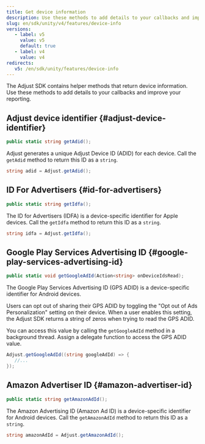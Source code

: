 ```yaml
---
title: Get device information
description: Use these methods to add details to your callbacks and improve your reporting.
slug: en/sdk/unity/v4/features/device-info
versions:
   - label: v5
     value: v5
     default: true
   - label: v4
     value: v4
redirects:
   v5: /en/sdk/unity/features/device-info
---
```


The Adjust SDK contains helper methods that return device information. Use these methods to add details to your callbacks and improve your reporting.

## Adjust device identifier {#adjust-device-identifier}

```cs
public static string getAdid();
```

Adjust generates a unique Adjust Device ID (ADID) for each device. Call the `getAdid` method to return this ID as a `string`.

```cs
string adid = Adjust.getAdid();
```

## ID For Advertisers {#id-for-advertisers}

<CodeBlock title="Method signature">

```cs
public static string getIdfa();
```

</CodeBlock>

The ID for Advertisers (IDFA) is a device-specific identifier for Apple devices. Call the `getIdfa` method to return this ID as a `string`.

```cs
string idfa = Adjust.getIdfa();
```

## Google Play Services Advertising ID {#google-play-services-advertising-id}

<CodeBlock title="Method signature">

```cs
public static void getGoogleAdId(Action<string> onDeviceIdsRead);
```

</CodeBlock>

The Google Play Services Advertising ID (GPS ADID) is a device-specific identifier for Android devices.

Users can opt out of sharing their GPS ADID by toggling the "Opt out of Ads Personalization" setting on their device. When a user enables this setting, the Adjust SDK returns a string of zeros when trying to read the GPS ADID.

You can access this value by calling the `getGoogleAdId` method in a background thread. Assign a delegate function to access the GPS ADID value.

```cs
Adjust.getGoogleAdId((string googleAdId) => {
   //...
});
```

## Amazon Advertiser ID {#amazon-advertiser-id}

<CodeBlock title="Method signature">

```cs
public static string getAmazonAdId();
```

</CodeBlock>

The Amazon Advertising ID (Amazon Ad ID) is a device-specific identifier for Android devices. Call the `getAmazonAdId` method to return this ID as a `string`.

```cs
string amazonAdId = Adjust.getAmazonAdId();
```
